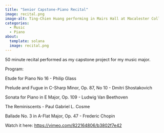```yaml
---
title: "Senior Capstone-Piano Recital"
image: recital.png
image-alt: Ting-Chien Huang performing in Mairs Hall at Macalester College
categories:
  - Music
  - Piano
about:
  template: solana
  image: recital.png
---
```


50 minute recital performed as my capstone project for my music major.

Program:

Etude for Piano No 16 - Philip Glass

Prelude and Fugue in C-Sharp Minor, Op. 87, No 10 - Dmitri Shostakovich

Sonata for Piano in E Major, Op. 109 - Ludwig Van Beethoven

The Reminiscents - Paul Gabriel L. Cosme

Ballade No. 3 in A-Flat Major, Op. 47 - Frederic Chopin

Watch it here: <https://vimeo.com/822164806/b3802f7e42>
